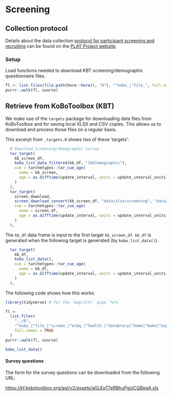# Screening

## Collection protocol {-}

Details about the data collection [protocol for participant screening and recruiting](https://www.play-project.org/collection.html#Participant_Recruitment) can be found on the [PLAY Project website](https://play-project.org).

### Setup {-}

Load functions needed to download KBT screening/demographic questionnaire files.

```r
fl <- list.files(file.path(here::here(), "R"), "^kobo_|^file_", full.names = TRUE)
purrr::walk(fl, source)
```

## Retrieve from KoBoToolbox (KBT) {-}

We make use of the `targets` package for downloading data files from KoBoToolbox
and for saving local XLSX and CSV copies.
This allows us to download and process those files on a regular basis.

This excerpt from `_targets.R` shows two of these 'targets':

```r
  # Download screening/demographic survey
  tar_target(
    kb_screen_df,
    kobo_list_data_filtered(kb_df, "[Dd]emographic"),
    cue = tarchetypes::tar_cue_age(
      name = kb_screen,
      age = as.difftime(update_interval, units = update_interval_units)
    )
  ),
  tar_target(
    screen_download,
    screen_download_convert(kb_screen_df, "data/xlsx/screening", "data/csv/screening"),
    cue = tarchetypes::tar_cue_age(
      name = screen_df,
      age = as.difftime(update_interval, units = update_interval_units)
    )
  ),
```

The `kb_df` data frame is input to the first target `kb_screen_df`. 
`kb_df` is generated when the following target is generated (by `kobo_list_data()`).

```r
  tar_target(
    kb_df,
    kobo_list_data(),
    cue = tarchetypes::tar_cue_age(
      name = kb_df,
      age = as.difftime(update_interval, units = update_interval_units)
    )
  ),
```

The following code shows how this works:

```r
library(tidyverse) # for the `magrittr` pipe `%>%`

fl <-
  list.files(
    "../R",
    "^kobo_|^file_|^screen_|^ecbq_|^health_|^databrary|^home|^make|^export|^post_visit|CONSTANTS",
    full.names = TRUE
  )
purrr::walk(fl, source)

kobo_list_data()
```


<!-- ### Download {-} -->

<!-- We have two targets specified in `_targets.R` that handle the regular downloading of screening data files. -->

<!-- First, we generate a data frame of KoBoToolbox forms that contain the screening ("Demographic") data. -->
<!-- Here is the target for that process: -->

<!-- ``` -->
<!-- # Not evaluated -->
<!--   tar_target( -->
<!--     kb_screen_df, -->
<!--     kobo_list_data_filtered("[Dd]emographic"), -->
<!--     cue = tarchetypes::tar_cue_age( -->
<!--       name = kb_screen, -->
<!--       age = as.difftime(update_interval, units = update_interval_units) -->
<!--     ) -->
<!--   ), -->
<!-- ``` -->

<!-- Then we download and save the raw XLSX files to `../data/xlsx/screening` using `kobo_retrieve_save_many_xlsx(kb_screen_df, save_dir = "../data/xlsx/screening")`. -->
<!-- Finally, we convert the XLSX files to CSVs via `file_load_xlsx_save_many_csv("../data/xlsx/screening", "../data/csv/screening", "Demographic")`. -->
<!-- The latter two steps are handled by the wrapper function `screen_download_convert(kb_screen_df, "data/xlsx/screening", "data/csv/screening")`. -->
<!-- Here is the accompanying target: -->

<!-- ``` -->
<!-- # Download screening/demographic survey -->
<!--   tar_target( -->
<!--     screen_download, -->
<!--     screen_download_convert(kb_screen_df, "data/xlsx/screening", "data/csv/screening"), -->
<!--     cue = tarchetypes::tar_cue_age( -->
<!--       name = screen_df, -->
<!--       age = as.difftime(update_interval, units = update_interval_units) -->
<!--     ) -->
<!--   ), -->
<!-- ``` -->

#### Survey questions

The form for the survey questions can be downloaded from the following URL:

<https://kf.kobotoolbox.org/api/v2/assets/aGLEqT7eRBhuPgizCQBeqA.xls>


